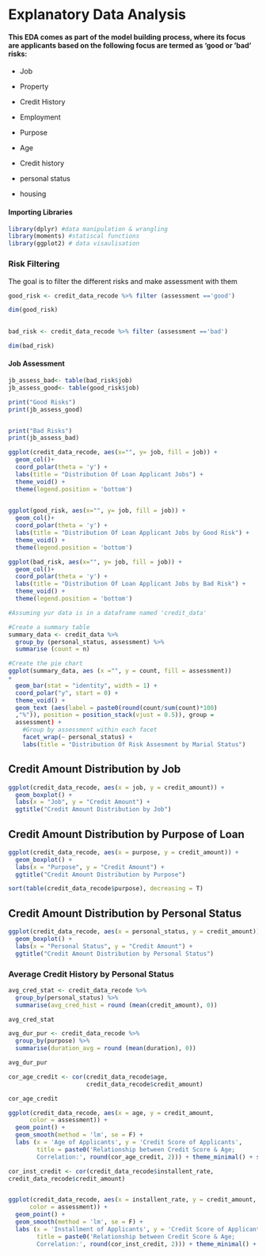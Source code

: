 # Explanatory Data Analysis

#### This EDA comes as part of the model building process, where its focus are applicants based on the following focus are termed as 'good or 'bad' risks:

-   Job

-   Property

-   Credit History

-   Employment

-   Purpose

-   Age

-   Credit history

-   personal status

-   housing

#### Importing Libraries

```r
library(dplyr) #data manipulation & wrangling
library(moments) #statiscal functions
library(ggplot2) # data visaulisation
```

### Risk Filtering

The goal is to filter the different risks and make assessment with them

```r
good_risk <- credit_data_recode %>% filter (assessment =='good')

dim(good_risk)
  
```

```r
bad_risk <- credit_data_recode %>% filter (assessment =='bad')

dim(bad_risk)
```

#### Job Assessment

```r
jb_assess_bad<- table(bad_risk$job)
jb_assess_good<- table(good_risk$job)

print("Good Risks")
print(jb_assess_good)


print("Bad Risks")
print(jb_assess_bad)

```

```r
ggplot(credit_data_recode, aes(x="", y= job, fill = job)) + 
  geom_col()+
  coord_polar(theta = 'y') +
  labs(title = "Distribution Of Loan Applicant Jobs") +
  theme_void() +
  theme(legend.position = 'bottom')
  
```

```r
ggplot(good_risk, aes(x="", y= job, fill = job)) + 
  geom_col()+
  coord_polar(theta = 'y') +
  labs(title = "Distribution Of Loan Applicant Jobs by Good Risk") +
  theme_void() +
  theme(legend.position = 'bottom')
```

```r
ggplot(bad_risk, aes(x="", y= job, fill = job)) + 
  geom_col()+
  coord_polar(theta = 'y') +
  labs(title = "Distribution Of Loan Applicant Jobs by Bad Risk") +
  theme_void() +
  theme(legend.position = 'bottom')
```

```r
#Assuming yur data is in a dataframe named 'credit_data'

#Create a summary table
summary_data <- credit_data %>% 
  group_by (personal_status, assessment) %>%
  summarise (count = n)

#Create the pie chart
ggplot(summary_data, aes (x ="", y = count, fill = assessment)) 
+
  geom_bar(stat = "identity", width = 1) +
  coord_polar("y", start = 0) +
  theme_void() +
  geom_text (aes(label = paste0(round(count/sum(count)*100)
  ,"%")), position = position_stack(vjust = 0.5)), group = 
  assessment) + 
    #Group by assessment within each facet
    facet_wrap(~ personal_status) +
    labs(title = "Distribution Of Risk Assesment by Marial Status")
```

## Credit Amount Distribution by Job

```r
ggplot(credit_data_recode, aes(x = job, y = credit_amount)) +
  geom_boxplot() +
  labs(x = "Job", y = "Credit Amount") +
  ggtitle("Credit Amount Distribution by Job")
```

## Credit Amount Distribution by Purpose of Loan

```r
ggplot(credit_data_recode, aes(x = purpose, y = credit_amount)) +
  geom_boxplot() +
  labs(x = "Purpose", y = "Credit Amount") +
  ggtitle("Credit Amount Distribution by Purpose")
```

```r
sort(table(credit_data_recode$purpose), decreasing = T)
```

## Credit Amount Distribution by Personal Status

```r
ggplot(credit_data_recode, aes(x = personal_status, y = credit_amount)) +
  geom_boxplot() +
  labs(x = "Personal Status", y = "Credit Amount") +
  ggtitle("Credit Amount Distribution by Personal Status")
```

### Average Credit History by Personal Status

```r
avg_cred_stat <- credit_data_recode %>%
  group_by(personal_status) %>%
  summarise(avg_cred_hist = round (mean(credit_amount), 0))

avg_cred_stat
```

```r
avg_dur_pur <- credit_data_recode %>%
  group_by(purpose) %>%
  summarise(duration_avg = round (mean(duration), 0))

avg_dur_pur
```

```r
cor_age_credit <- cor(credit_data_recode$age, 
                      credit_data_recode$credit_amount)

cor_age_credit

ggplot(credit_data_recode, aes(x = age, y = credit_amount,
      color = assessment)) +
  geom_point() + 
  geom_smooth(method = 'lm', se = F) +
  labs (x = 'Age of Applicants', y = 'Credit Score of Applicants', 
        title = paste0('Relationship between Credit Score & Age;
        Correlation:', round(cor_age_credit, 2))) + theme_minimal() + scale_color_manual(values = c('red', 'green'))

```

```r
cor_inst_credit <- cor(credit_data_recode$installent_rate,
credit_data_recode$credit_amount)


ggplot(credit_data_recode, aes(x = installent_rate, y = credit_amount,
      color = assessment)) +
  geom_point() + 
  geom_smooth(method = 'lm', se = F) +
  labs (x = 'Installment of Applicants', y = 'Credit Score of Applicants', 
        title = paste0('Relationship between Credit Score & Age;
        Correlation:', round(cor_inst_credit, 2))) + theme_minimal() + scale_color_manual(values = c('red', 'green'))
```
